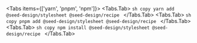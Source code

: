 
<Tabs items={['yarn', 'pnpm', 'npm']}>
  <Tabs.Tab>
    ```sh copy
    yarn add @seed-design/stylesheet @seed-design/recipe
    ```
  </Tabs.Tab>
  <Tabs.Tab>
    ```sh copy
    pnpm add @seed-design/stylesheet @seed-design/recipe
    ```
  </Tabs.Tab>
  <Tabs.Tab>
    ```sh copy
    npm install @seed-design/stylesheet @seed-design/recipe
    ```
  </Tabs.Tab>
</Tabs>
